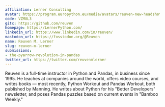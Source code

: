 ```yaml
---
affiliation: Lerner Consulting
avatar: https://program.europython.eu/media/avatars/reuven-new-headshot_srjlhGN.jpg
code: VZM8L3
gitx: https://github.com/reuven
homepage: https://LernerPython.com/
linkedin_url: https://www.linkedin.com/in/reuven/
mastodon_url: https://fosstodon.org/@Reuven
name: Reuven M. Lerner
slug: reuven-m-lerner
submissions:
- the-pyarrow-revolution-in-pandas
twitter_url: https://twitter.com/reuvenmlerner
---
```


Reuven is a full-time instructor in Python and Pandas, in business since 1995. He teaches at companies around the world, offers video courses, and writes books — most recently, Python Workout and Pandas Workout, both published by Manning. He writes about Python for his "Better Developers" newsletter, and poses Pandas puzzles based on current events in "Bamboo Weekly."
